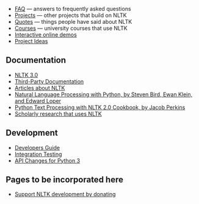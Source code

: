 * [[FAQ]] &mdash; answers to frequently asked questions
* [[Projects]] &mdash; other projects that build on NLTK
* [[Quotes]] &mdash; things people have said about NLTK
* [http://tinyurl.com/nltk-courses Courses] &mdash; university courses that use NLTK
* [http://text-processing.com/demo/ Interactive online demos]
* [http://wu.ourproject.org/moin/projects/nltk/ProjectIdeas Project Ideas]

== Documentation ==

* [[NLTK 3.0]]
* [[Third-Party Documentation]]
* [[Articles about NLTK]]
* [http://nltk.org/book Natural Language Processing with Python, by Steven Bird, Ewan Klein, and Edward Loper]
* [https://www.packtpub.com/python-text-processing-with-nltk-2-0-cookbook/book Python Text Processing with NLTK 2.0 Cookbook, by Jacob Perkins]
* [http://scholar.google.com.au/scholar?q=NLTK Scholarly research that uses NLTK]

== Development ==

* [[Developers Guide]]
* [[Integration Testing]]
* [[API Changes for Python 3]]

== Pages to be incorporated here ==

* [https://www.paypal.com/cgi-bin/webscr?cmd=_s-xclick&hosted_button_id=1140248 Support NLTK development by donating]